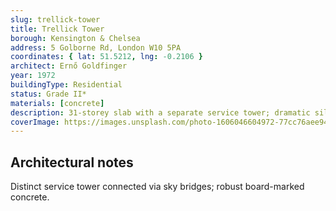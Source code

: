 ```yaml
---
slug: trellick-tower
title: Trellick Tower
borough: Kensington & Chelsea
address: 5 Golborne Rd, London W10 5PA
coordinates: { lat: 51.5212, lng: -0.2106 }
architect: Ernő Goldfinger
year: 1972
buildingType: Residential
status: Grade II*
materials: [concrete]
description: 31-storey slab with a separate service tower; dramatic silhouette over West London.
coverImage: https://images.unsplash.com/photo-1606046604972-77cc76aee944?q=80&w=1600&auto=format&fit=crop
---
```


## Architectural notes

Distinct service tower connected via sky bridges; robust board-marked concrete.